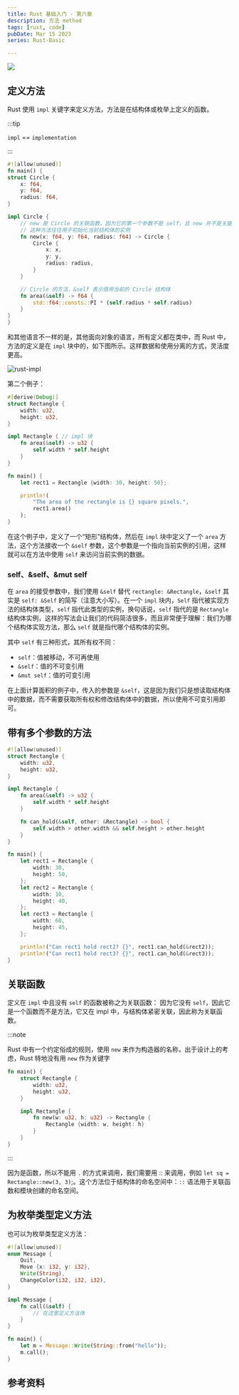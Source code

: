 ```yaml
---
title: Rust 基础入门 - 第六章
description: 方法 method
tags: [rust, code]
pubDate: Mar 15 2023
series: Rust-Basic

---
```



<img
  className="Badges"
  src="https://img.shields.io/badge/Author-WenjieWei-ff69b4?style=for-the-badge&logo=appveyor"
/>

## 定义方法

Rust 使用 `impl` 关键字来定义方法，方法是在结构体或枚举上定义的函数。

:::tip

`impl` == `implementation`

:::

```rust
#![allow(unused)]
fn main() {
struct Circle {
    x: f64,
    y: f64,
    radius: f64,
}

impl Circle {
    // new 是 Circle 的关联函数，因为它的第一个参数不是 self，且 new 并不是关键字
    // 这种方法往往用于初始化当前结构体的实例
    fn new(x: f64, y: f64, radius: f64) -> Circle {
        Circle {
            x: x,
            y: y,
            radius: radius,
        }
    }

    // Circle 的方法，&self 表示借用当前的 Circle 结构体
    fn area(&self) -> f64 {
        std::f64::consts::PI * (self.radius * self.radius)
    }
}
}
```

和其他语言不一样的是，其他面向对象的语言，所有定义都在类中，而 Rust 中，方法的定义是在 `impl` 块中的，如下图所示。这样数据和使用分离的方式，灵活度更高。

![rust-impl](./assets/rust-impl.png)

第二个例子：

```rust
#[derive(Debug)]
struct Rectangle {
    width: u32,
    height: u32,
}

impl Rectangle { // impl 块
    fn area(&self) -> u32 {
        self.width * self.height
    }
}

fn main() {
    let rect1 = Rectangle {width: 30, height: 50};

    println!(
        "The area of the rectangle is {} square pixels.",
        rect1.area()
    );
}

```

在这个例子中，定义了一个“矩形”结构体，然后在 `impl` 块中定义了一个 `area` 方法，这个方法接收一个 `&self` 参数，这个参数是一个指向当前实例的引用，这样就可以在方法中使用 `self` 来访问当前实例的数据。

### self、&self、&mut self

在 `area` 的接受参数中，我们使用 `&self` 替代 `rectangle: &Rectangle`，`&self` 其实是 `self: &Self` 的简写（注意大小写）。在一个 `impl` 块内，`Self` 指代被实现方法的结构体类型，`self` 指代此类型的实例，换句话说，`self` 指代的是 `Rectangle` 结构体实例，这样的写法会让我们的代码简洁很多，而且非常便于理解：我们为哪个结构体实现方法，那么 `self` 就是指代哪个结构体的实例。

其中 `self` 有三种形式，其所有权不同：

- `self`：值被移动，不可再使用
- `&self`：值的不可变引用
- `&mut self`：值的可变引用

在上面计算面积的例子中，传入的参数是 `&self`，这是因为我们只是想读取结构体中的数据，而不需要获取所有权和修改结构体中的数据，所以使用不可变引用即可。

## 带有多个参数的方法

```rust
#![allow(unused)]
struct Rectangle {
    width: u32,
    height: u32,
}

impl Rectangle {
    fn area(&self) -> u32 {
        self.width * self.height
    }

    fn can_hold(&self, other: &Rectangle) -> bool {
        self.width > other.width && self.height > other.height
    }
}

fn main() {
    let rect1 = Rectangle {
        width: 30,
        height: 50,
    };
    let rect2 = Rectangle {
        width: 10,
        height: 40,
    };
    let rect3 = Rectangle {
        width: 60,
        height: 45,
    };

    println!("Can rect1 hold rect2? {}", rect1.can_hold(&rect2));
    println!("Can rect1 hold rect3? {}", rect1.can_hold(&rect3));
}
```

## 关联函数

定义在 `impl` 中且没有 `self` 的函数被称之为关联函数： 因为它没有 `self`，因此它是一个函数而不是方法，它又在 impl 中，与结构体紧密关联，因此称为关联函数。

:::note

Rust 中有一个约定俗成的规则，使用 `new` 来作为构造器的名称，出于设计上的考虑，Rust 特地没有用 `new` 作为关键字

```rust
fn main() {
    struct Rectangle {
        width: u32,
        height: u32,
    }

    impl Rectangle {
        fn new(w: u32, h: u32) -> Rectangle {
            Rectangle {width: w, height: h}
        }
    }
}
```

:::

因为是函数，所以不能用 `.` 的方式来调用，我们需要用 :: 来调用，例如 `let sq = Rectangle::new(3, 3)`;。这个方法位于结构体的命名空间中：`::` 语法用于关联函数和模块创建的命名空间。

## 为枚举类型定义方法

也可以为枚举类型定义方法：

```rust
#![allow(unused)]
enum Message {
    Quit,
    Move {x: i32, y: i32},
    Write(String),
    ChangeColor(i32, i32, i32),
}

impl Message {
    fn call(&self) {
        // 在这里定义方法体
    }
}

fn main() {
    let m = Message::Write(String::from("hello"));
    m.call();
}
```

## 参考资料
